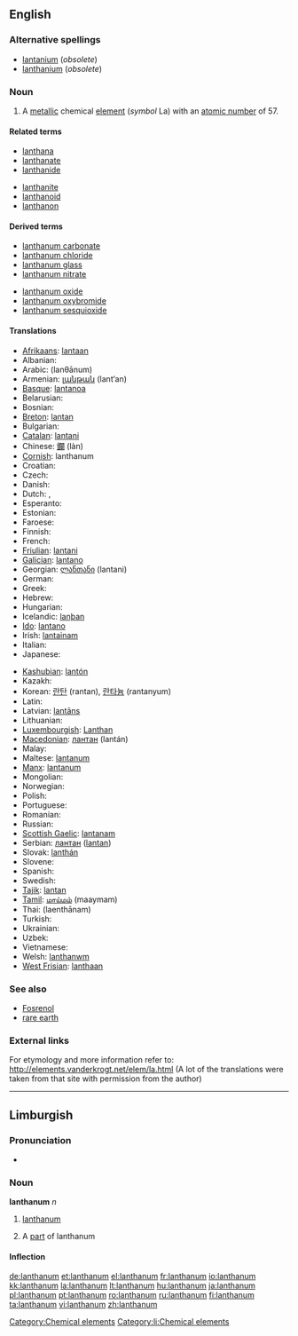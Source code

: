 {{wikipedia}}
==English==

{{elements|La|barium|Ba|cerium|Ce}}

===Alternative spellings===
* [[lantanium]] (''obsolete'')
* [[lanthanium]] (''obsolete'')

===Noun===
{{en-noun|-}}

# A [[metallic]] chemical [[element]] (''symbol'' La) with an [[atomic number]] of 57.

====Related terms====
{{rel-top|terms related to lanthanum}}
* [[lanthana]]
* [[lanthanate]]
* [[lanthanide]]
{{rel-mid}}
* [[lanthanite]]
* [[lanthanoid]]
* [[lanthanon]]
{{rel-bottom}}

====Derived terms====
{{rel-top|terms derived from lanthanum}}
* [[lanthanum carbonate]]
* [[lanthanum chloride]]
* [[lanthanum glass]]
* [[lanthanum nitrate]]
{{rel-mid}}
* [[lanthanum oxide]]
* [[lanthanum oxybromide]]
* [[lanthanum sesquioxide]]
{{rel-bottom}}

====Translations====
{{trans-top|metallic element}}
* [[Afrikaans]]: [[lantaan]]
* Albanian: {{t-|sq|lantan|xs=Albanian}}
* Arabic: {{Arab|[[لنثانوم]]}} (lanθānum) {{m}}
* Armenian: [[լանթան]] (lant‘an)
* [[Basque]]: [[lantanoa]]
* Belarusian: {{t-|be|лантан|m|tr=lantán|xs=Belarusian}}
* Bosnian: {{t-|bs|lantan}}
* [[Breton]]: [[lantan]]
* Bulgarian: {{t-|bg|лантан|m|tr=lantán}}
* [[Catalan]]: [[lantani]]
* Chinese: [[鑭]] (làn)
* [[Cornish]]: lanthanum
* Croatian: {{t+|hr|lantan}}
* Czech: {{t+|cs|lanthan}}
* Danish: {{t-|da|lanthan}}
* Dutch: {{t+|nl|lanthaan|n}}, {{t+|nl|lanthanium|n}}
* Esperanto: {{t-|eo|lantano|xs=Esperanto}}
* Estonian: {{t-|et|lantaan}}
* Faroese: {{t-|fo|lanthan|xs=Faroese}}
* Finnish: {{t+|fi|lantaani}}
* French: {{t+|fr|lanthane|m}}
* [[Friulian]]: [[lantani]]
* [[Galician]]: [[lantano]]
* Georgian: [[ლანთანი]] (lantani)
* German: {{t+|de|Lanthan|n}}
* Greek: {{t+|el|λανθάνιο|n|tr=lanthánio}}
* Hebrew: {{t+|he|לנתן|tr=lantán}}
* Hungarian: {{t+|hu|lantán}}
* Icelandic: [[lanþan]]
* [[Ido]]: [[lantano]]
* Irish: [[lantainam]]
* Italian: {{t+|it|lantanio|m}}
* Japanese: {{t+|ja|ランタン|tr=rantan}}
{{trans-mid}}
* [[Kashubian]]: [[lantón]]
* Kazakh: {{t-|kk|лантан|tr=lantan|sc=Cyrl|xs=Kazakh}}
* Korean: [[란탄]] (rantan), [[란타늄]] (rantanyum)
* Latin: {{t+|la|lanthanum}}
* Latvian: [[lantāns]]
* Lithuanian: {{t+|lt|lantanas|xs=Lithuanian}}
* [[Luxembourgish]]: [[Lanthan]]
* [[Macedonian]]: [[лантан]] (lantán) {{m}}
* Malay: {{t-|ms|lanthanum|xs=Malay}}
* Maltese: [[lantanum]]
* [[Manx]]: [[lantanum]]
* Mongolian: {{t-|mn|лантан|tr=lantan|sc=Cyrl|xs=Mongolian}}
* Norwegian: {{t-|no|lantan}}
* Polish: {{t+|pl|lantan|m}}
* Portuguese: {{t+|pt|lantânio|m}}
* Romanian: {{t+|ro|lantan|n}}
* Russian: {{t+|ru|лантан|m|tr=lantán}}
* [[Scottish Gaelic]]: [[lantanam]]
* Serbian: [[лантан]] ([[lantan]]) {{m}}
* Slovak: [[lanthán]]
* Slovene: {{t+|sl|lantan}}
* Spanish: {{t+|es|lantano|m}}
* Swedish: {{t+|sv|lantan}}
* [[Tajik]]: [[lantan]]
* [[Tamil]]: [[மாய்மம்]] (maaymam)
* Thai: {{Thai|[[แลนทานัม]]}} (laenthānam)
* Turkish: {{t+|tr|lantan}}
* Ukrainian: {{t-|uk|лантан|m|tr=lantán|xs=Ukrainian}}
* Uzbek: {{t-|uz|лантан|tr=lantan|sc=Cyrl|xs=Uzbek}}
* Vietnamese: {{t-|vi|lantan|xs=Vietnamese}}
* Welsh: [[lanthanwm]]
* [[West Frisian]]: [[lanthaan]]
{{trans-bottom}}

===See also===
* [[Fosrenol]]
* [[rare earth]]

===External links===
For etymology and more information refer to:
http://elements.vanderkrogt.net/elem/la.html
(A lot of the translations were taken from that site with permission from the author)

----

==Limburgish==

===Pronunciation===
* {{IPA|[lɑ˧nˈðaː˨nɔ˧m]|lang=li}}

===Noun===
'''lanthanum''' ''n''

# {{uncountable|lang=li}} [[lanthanum#English|lanthanum]]
# A [[part]] of lanthanum

====Inflection====
{{li-noun-um|lanthan}}

[[Category:Chemical elements]]
[[Category:li:Chemical elements]]

[[de:lanthanum]]
[[et:lanthanum]]
[[el:lanthanum]]
[[fr:lanthanum]]
[[io:lanthanum]]
[[kk:lanthanum]]
[[la:lanthanum]]
[[lt:lanthanum]]
[[hu:lanthanum]]
[[ja:lanthanum]]
[[pl:lanthanum]]
[[pt:lanthanum]]
[[ro:lanthanum]]
[[ru:lanthanum]]
[[fi:lanthanum]]
[[ta:lanthanum]]
[[vi:lanthanum]]
[[zh:lanthanum]]